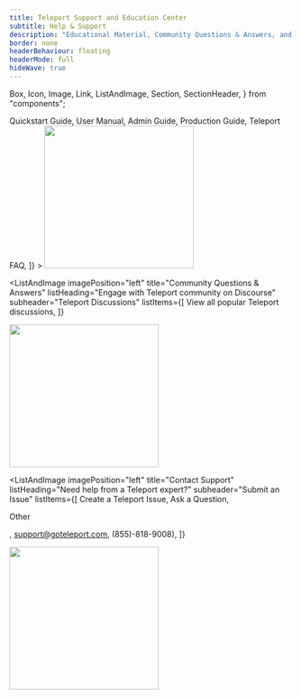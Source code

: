 ```yaml
---
title: Teleport Support and Education Center
subtitle: Help & Support
description: "Educational Material, Community Questions & Answers, and Contact Information."
border: none
headerBehaviour: floating
headerMode: full
hideWave: true
---
```



  Box,
  Icon,
  Image,
  Link,
  ListAndImage,
  Section,
  SectionHeader,
} from "components";

<SectionHeader
  bg="wave-on-gray"
  description={meta.description}
  kind="row"
  title={meta.title}
  subtitle={meta.subtitle}
  verticalResponsive={false}
/>

<Section bg="flatWhite">
<ListAndImage
  imagePosition="left"
  title="Education & Training"
  listHeading="Documentation and resources that can provide you with an immediate answer"
  subheader="Teleport Documentation"
  listItems={[
    <Link href="/docs/getting-started/" color="light-purple">Quickstart Guide</Link>,
    <Link href="/docs/server-access/guides/tsh/">User Manual</Link>,
    <Link href="/docs/setup/admin/">Admin Guide</Link>,
    <Link href="/docs/setup/deployments/">Production Guide</Link>,
    <Link href="/docs/faq/">Teleport FAQ</Link>,
]}
>
  <Image src="./assets/docs.png" width="265px" height="253px" />
</ListAndImage>

<ListAndImage
  imagePosition="left"
  title="Community Questions & Answers"
  listHeading="Engage with Teleport community on Discourse"
  subheader="Teleport Discussions"
  listItems={[
    <Link href="/docs/faq/"><Icon name="question" size="sm" />View all popular Teleport discussions</Link>,
]}

>

  <Image src="./assets/question.png" width="265px" height="253px" />
</ListAndImage>

<ListAndImage
  imagePosition="left"
  title="Contact Support"
  listHeading="Need help from a Teleport expert?"
  subheader="Submit an Issue"
  listItems={[
      <Link href="https://github.com/gravitational/teleport/issues/new/choose">Create a Teleport Issue</Link>,
      <Link href="https://github.com/gravitational/teleport/discussions">Ask a Question</Link>,
    <p>Other</p>,
      <Link href="NEED_EMAIL_LINK">support@goteleport.com</Link>,
      <Link href="NEED_PHONE_NUMBER_LINK">(855)-818-9008)</Link>,
]}

>

  <Image src="./assets/ticket.png" width="265px" height="253px" />
</ListAndImage>
</Section>
